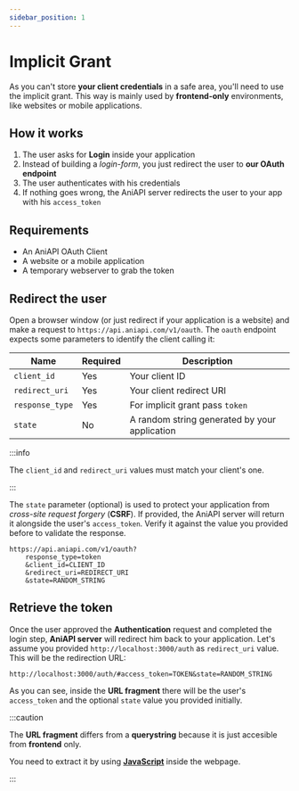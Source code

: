 ```yaml
---
sidebar_position: 1
---
```


# Implicit Grant

As you can't store **your client credentials** in a safe area, you'll need to use the implicit grant.
This way is mainly used by **frontend-only** environments, like websites or mobile applications.

## How it works

1. The user asks for **Login** inside your application
2. Instead of building a *login-form*, you just redirect the user to **our OAuth endpoint**
3. The user authenticates with his credentials
4. If nothing goes wrong, the AniAPI server redirects the user to your app with his `access_token`

## Requirements

* An AniAPI OAuth Client
* A website or a mobile application
* A temporary webserver to grab the token

## Redirect the user

Open a browser window (or just redirect if your application is a website) and make a request to `https://api.aniapi.com/v1/oauth`.
The `oauth` endpoint expects some parameters to identify the client calling it:

| Name            | Required  | Description                                   |
| ---             | ---       | ---                                           |
| `client_id`     | Yes       | Your client ID                                |
| `redirect_uri`  | Yes       | Your client redirect URI                      |
| `response_type` | Yes       | For implicit grant pass `token`               |
| `state`         | No        | A random string generated by your application |

:::info 

The `client_id` and `redirect_uri` values must match your client's one.

:::

The `state` parameter (optional) is used to protect your application from *cross-site request forgery* (**CSRF**).
If provided, the AniAPI server will return it alongside the user's `access_token`.
Verify it against the value you provided before to validate the response.

```http title="Example request URL"
https://api.aniapi.com/v1/oauth?
    response_type=token
    &client_id=CLIENT_ID
    &redirect_uri=REDIRECT_URI
    &state=RANDOM_STRING
```

## Retrieve the token

Once the user approved the **Authentication** request and completed the login step, **AniAPI server** will redirect him back to your application.
Let's assume you provided `http://localhost:3000/auth` as `redirect_uri` value. This will be the redirection URL:

```http title="Example redirect URL"
http://localhost:3000/auth/#access_token=TOKEN&state=RANDOM_STRING
```

As you can see, inside the **URL fragment** there will be the user's `access_token` and the optional `state` value you provided initially.

:::caution

The **URL fragment** differs from a **querystring** because it is just accesible from **frontend** only.

You need to extract it by using **[JavaScript](https://en.wikipedia.org/wiki/JavaScript)** inside the webpage.

:::